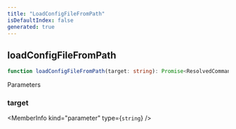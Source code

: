 ```yaml
---
title: "LoadConfigFileFromPath"
isDefaultIndex: false
generated: true
---
```



<!-- This file was generated from the CommandKit source. Do not modify. Instead, re-run the "docgen" script -->


## loadConfigFileFromPath

<GenerationInfo sourceFile="packages/commandkit/src/cli/common.ts" sourceLine="118" packageName="commandkit" />



```ts title="Signature"
function loadConfigFileFromPath(target: string): Promise<ResolvedCommandKitConfig>
```
Parameters

### target

<MemberInfo kind="parameter" type={`string`} />

